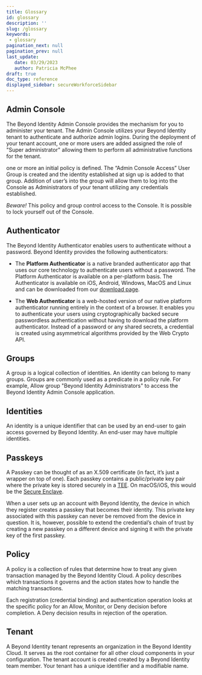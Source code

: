 ```yaml
---
title: Glossary
id: glossary
description: ''
slug: /glossary
keywords: 
 - glossary
pagination_next: null
pagination_prev: null
last_update: 
   date: 03/29/2023
   author: Patricia McPhee
draft: true
doc_type: reference
displayed_sidebar: secureWorkforceSidebar
---
```



## Admin Console


The Beyond Identity Admin Console provides the mechanism for you to administer your tenant. The Admin Console utilizes your Beyond Identity tenant to authenticate and authorize admin logins. During the deployment of your tenant account, one or more users are added assigned the role of "Super administrator" allowing them to perform all administrative functions for the tenant.

one or more an initial policy is defined. The “Admin Console Access” User Group is created and the identity established at sign up is added to that group. Addition of user’s into the group will allow them to log into the Console as Administrators of your tenant utilizing any credentials established.

_Beware!_ This policy and group control access to the Console. It is possible to lock yourself out of the Console.

## Authenticator

The Beyond Identity Authenticator enables users to authenticate without a password. Beyond Identity provides the following authenticators:

- The **Platform Authenticator** is a native branded authenticator app that uses our core technology to authenticate users without a password. The Platform Authenticator is available on a per-platform basis. The Authenticator is available on iOS, Android, Windows, MacOS and Linux and can be downloaded from our [download page](https://app.byndid.com/downloads).

- The **Web Authenticator** is a web-hosted version of our native platform authenticator running entirely in the context of a browser. It enables you to authenticate your users using cryptographically backed secure passwordless authentication without having to download the platform authenticator. Instead of a password or any shared secrets, a credential is created using asymmetrical algorithms provided by the Web Crypto API.

## Groups

A group is a logical collection of identities. An identity can belong to many groups. Groups are commonly used as a predicate in a policy rule. For example, Allow group "Beyond Identity Administrators" to access the Beyond Identity Admin Console application.

## Identities


An identity is a unique identifier that can be used by an end-user to gain access governed by Beyond Identity. An end-user may have multiple identities.

## Passkeys

A Passkey can be thought of as an X.509 certificate (in fact, it’s just a wrapper on top of one). Each passkey contains a public/private key pair where the private key is stored securely in a [TEE](https://en.wikipedia.org/wiki/Trusted_execution_environment). On macOS/iOS, this would be the [Secure Enclave](https://support.apple.com/guide/security/secure-enclave-sec59b0b31ff/web). 

When a user sets up an account with Beyond Identity, the device in which they register creates a passkey that becomes their identity. This private key associated with this passkey can never be removed from the device in question. It is, however, possible to extend the credential’s chain of trust by creating a new passkey on a different device and signing it with the private key of the first passkey.

## Policy

A policy is a collection of rules that determine how to treat any given transaction managed by the Beyond Identity Cloud. A policy describes which transactions it governs and the action states how to handle the matching transactions.

Each registration (credential binding) and authentication operation looks at the specific policy for an Allow, Monitor, or Deny decision before completion. A Deny decision results in rejection of the operation.

## Tenant

A Beyond Identity tenant represents an organization in the Beyond Identity Cloud. It serves as the root container for all other cloud components in your configuration. The tenant account is created created by a Beyond Identity team member. Your tenant has a unique identifier and a modifiable name.




